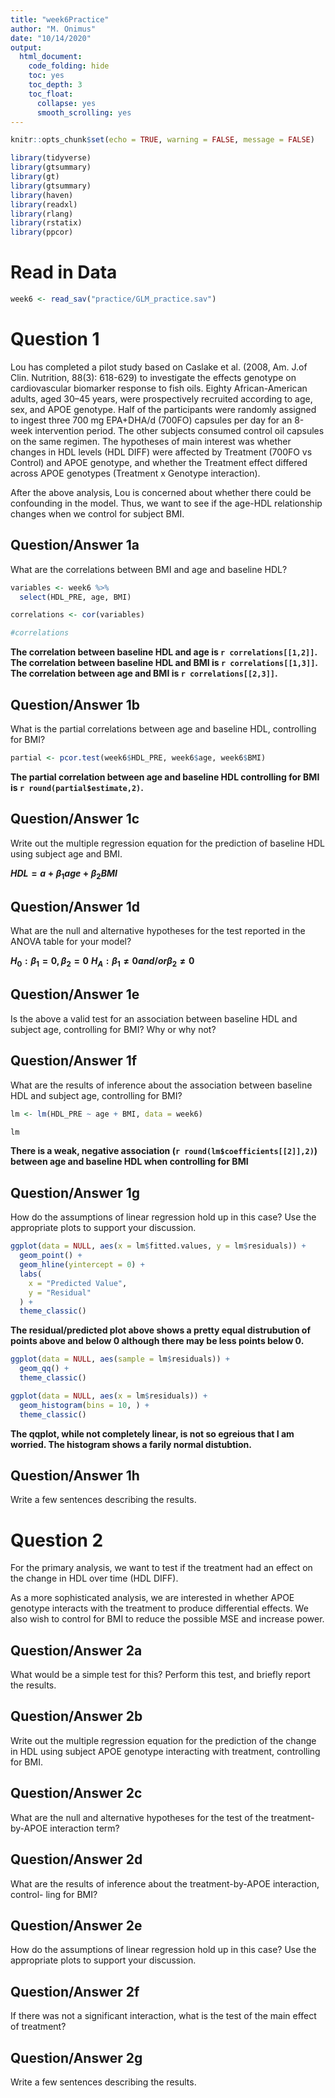 ```yaml
---
title: "week6Practice"
author: "M. Onimus"
date: "10/14/2020"
output:
  html_document: 
    code_folding: hide
    toc: yes
    toc_depth: 3
    toc_float:
      collapse: yes
      smooth_scrolling: yes
---
```


```r
knitr::opts_chunk$set(echo = TRUE, warning = FALSE, message = FALSE)
```

```r
library(tidyverse)
library(gtsummary)
library(gt)
library(gtsummary)
library(haven)
library(readxl)
library(rlang)
library(rstatix)
library(ppcor)
```

# Read in Data

```r

week6 <- read_sav("practice/GLM_practice.sav") 

```

# Question 1

Lou has completed a pilot study based on Caslake et al. (2008, Am. J.of Clin. Nutrition, 88(3): 618-629) to investigate the effects genotype on cardiovascular biomarker response to fish oils. Eighty African-American adults, aged 30–45 years, were prospectively recruited according to age, sex, and APOE genotype. Half of the participants were randomly assigned to ingest three 700 mg EPA+DHA/d (700FO) capsules per day for an 8-week intervention period. The other subjects consumed control oil capsules on the same regimen. The hypotheses of main interest was whether changes in HDL levels (HDL DIFF) were affected by Treatment (700FO vs Control) and APOE genotype, and whether the Treatment effect differed across APOE genotypes (Treatment x Genotype interaction). 

After the above analysis, Lou is concerned about whether there could be confounding in the model. Thus, we want to see if the age-HDL relationship changes when we control for subject BMI. 

## Question/Answer 1a

What are the correlations between BMI and age and baseline HDL?

```r

variables <- week6 %>% 
  select(HDL_PRE, age, BMI)

correlations <- cor(variables) 

#correlations

```

**The correlation between baseline HDL and age is `r correlations[[1,2]]`.**
**The correlation between baseline HDL and BMI is `r correlations[[1,3]]`.**
**The correlation between age and BMI is `r correlations[[2,3]]`.**


## Question/Answer 1b

What is the partial correlations between age and baseline HDL, controlling for BMI?  

```r

partial <- pcor.test(week6$HDL_PRE, week6$age, week6$BMI)

```

**The partial correlation between age and baseline HDL controlling for BMI is `r round(partial$estimate,2)`.**

## Question/Answer 1c

Write out the multiple regression equation for the prediction of baseline HDL using subject age and BMI.  

**$HDL = a + \beta_1age + \beta_2BMI$**

## Question/Answer 1d

What are the null and alternative hypotheses for the test reported in the ANOVA table for your model? 

**$H_0:\beta_1 = 0, \beta_2 = 0$**
**$H_A:\beta_1 \neq 0 and/or \beta_2 \neq 0$**

## Question/Answer 1e

Is the above a valid test for an association between baseline HDL and subject age, controlling for BMI? Why or why not? 





## Question/Answer 1f

What are the results of inference about the association between baseline HDL and subject age, controlling for BMI? 

```r

lm <- lm(HDL_PRE ~ age + BMI, data = week6)

lm

```

**There is a weak, negative association (`r round(lm$coefficients[[2]],2)`) between age and baseline HDL when controlling for BMI**

## Question/Answer 1g

How do the assumptions of linear regression hold up in this case? Use the appropriate plots to support your discussion. 

```r
ggplot(data = NULL, aes(x = lm$fitted.values, y = lm$residuals)) +
  geom_point() +
  geom_hline(yintercept = 0) +
  labs(
    x = "Predicted Value",
    y = "Residual"
  ) +
  theme_classic()


```

**The residual/predicted plot above shows a pretty equal distrubution of points above and below 0 although there may be less points below 0.**

```r

ggplot(data = NULL, aes(sample = lm$residuals)) +
  geom_qq() +
  theme_classic()

ggplot(data = NULL, aes(x = lm$residuals)) +
  geom_histogram(bins = 10, ) +
  theme_classic()


```

**The qqplot, while not completely linear, is not so egreious that I am worried.  The histogram shows a farily normal distubtion.**

## Question/Answer 1h

Write a few sentences describing the results.

# Question 2

For the primary analysis, we want to test if the treatment had an effect on the change in HDL over time (HDL DIFF).

As a more sophisticated analysis, we are interested in whether APOE genotype interacts with the treatment to produce differential effects. We also wish to control for BMI to reduce the possible MSE and increase power. 

## Question/Answer 2a

What would be a simple test for this? Perform this test, and briefly report the results. 

## Question/Answer 2b

Write out the multiple regression equation for the prediction of the change in HDL using subject APOE genotype interacting with treatment, controlling for BMI. 

## Question/Answer 2c

What are the null and alternative hypotheses for the test of the treatment-by-APOE interaction term? 

## Question/Answer 2d

What are the results of inference about the treatment-by-APOE interaction, control- ling for BMI? 

## Question/Answer 2e

How do the assumptions of linear regression hold up in this case? Use the appropriate plots to support your discussion.

## Question/Answer 2f

If there was not a significant interaction, what is the test of the main effect of treatment? 

## Question/Answer 2g

Write a few sentences describing the results. 